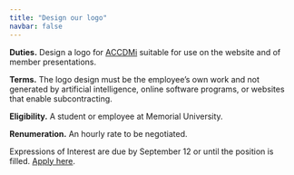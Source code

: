 ```yaml
---
title: "Design our logo"
navbar: false
---
```


**Duties.** Design a logo for [ACCDMi](https://ahurford.github.io/accdmi-website/) suitable for use on the website and of member presentations.  

**Terms.** The logo design must be the employee's own work and not generated by artificial intelligence, online software programs, or websites that enable subcontracting.   

**Eligibility.** A student or employee at Memorial University.   

**Renumeration.** An hourly rate to be negotiated. 

Expressions of Interest are due by September 12 or until the position is filled. [Apply here](https://docs.google.com/forms/d/e/1FAIpQLSfJJn4CmKCbWgoAVYMIoWUogSNxAy6hcOpeHcIAWhOOOP2bFA/viewform?usp=header). 